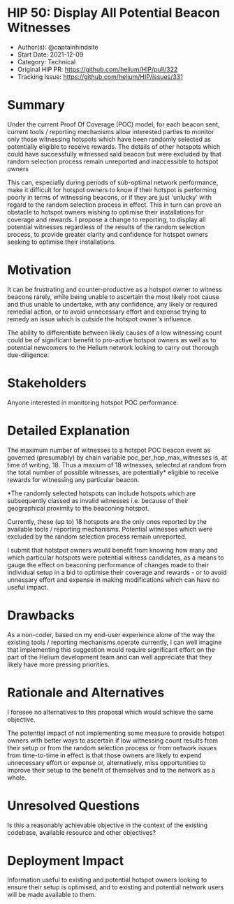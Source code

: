 # HIP 50: Display All Potential Beacon Witnesses

- Author(s): @captainhindsite
- Start Date: 2021-12-09
- Category: Technical
- Original HIP PR: <https://github.com/helium/HIP/pull/322>
- Tracking Issue: <https://github.com/helium/HIP/issues/331>

# Summary

Under the current Proof Of Coverage (POC) model, for each beacon sent, current tools / reporting
mechanisms allow interested parties to monitor only those witnessing hotspots which have been
randomly selected as potentially eligible to receive rewards. The details of other hotspots which
could have successfully witnessed said beacon but were excluded by that random selection process
remain unreported and inaccessible to hotspot owners

This can, especially during periods of sub-optimal network performance, make it difficult for
hotspot owners to know if their hotspot is performing poorly in terms of witnessing beacons, or if
they are just 'unlucky' with regard to the random selection process in effect. This in turn can
prove an obstacle to hotspot owners wishing to optimise their installations for coverage and
rewards. I propose a change to reporting, to display all potential witnesses regardless of the
results of the random selection process, to provide greater clarity and confidence for hotspot
owners seeking to optimise their installations.

# Motivation

It can be frustrating and counter-productive as a hotspot owner to witness beacons rarely, while
being unable to ascertain the most likely root cause and thus unable to undertake, with any
confidence, any likely or required remedial action, or to avoid unnecessary effort and expense
trying to remedy an issue which is outside the hotspot owner's influence.

The ability to differentiate between likely causes of a low witnessing count could be of significant
benefit to pro-active hotspot owners as well as to potential newcomers to the Helium network looking
to carry out thorough due-diligence.

# Stakeholders

Anyone interested in monitoring hotspot POC performance.

# Detailed Explanation

The maximum number of witnesses to a hotspot POC beacon event as governed (presumably) by chain
variable poc_per_hop_max_witnesses is, at time of writing, 18. Thus a maxium of 18 witnesses,
selected at random from the total number of possible witnesses, are potentially\* eligible to
receive rewards for witnessing any particular beacon.

\*The randomly selected hotspots can include hotspots which are subsequently classed as invalid
witnesses i.e. because of their geographical proximity to the beaconing hotspot.

Currently, these (up to) 18 hotspots are the only ones reported by the available tools / reporting
mechanisms. Potential witnesses which were excluded by the random selection process remain
unreported.

I submit that hotstpot owners would benefit from knowing how many and which particular hotspots were
potential witness candidates, as a means to gauge the effect on beaconing performance of changes
made to their individual setup in a bid to optimise their coverage and rewards - or to avoid
unnessary effort and expense in making modifications which can have no useful impact.

# Drawbacks

As a non-coder, based on my end-user experience alone of the way the existing tools / reporting
mechanisms operate currently, I can well imagine that implementing this suggestion would require
significant effort on the part of the Helium development team and can well appreciate that they
likely have more pressing priorities.

# Rationale and Alternatives

I foresee no alternatives to this proposal which would achieve the same objective.

The potential impact of not implementing some measure to provide hotspot owners with better ways to
ascertain if low witnessing count results from their setup or from the random selection process or
from network issues from time-to-time in effect is that those owners are likely to expend
unnecessary effort or expense or, alternatively, miss opportunities to improve their setup to the
benefit of themselves and to the network as a whole.

# Unresolved Questions

Is this a reasonably achievable objective in the context of the existing codebase, available
resource and other objectives?

# Deployment Impact

Information useful to existing and potential hotspot owners looking to ensure their setup is
optimised, and to existing and potential network users will be made available to them.
